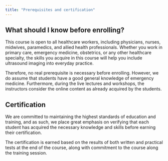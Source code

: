 ```yaml
---
title: "Prerequisites and certification"
---
```


## What should I know before enrolling?

This course is open to all healthcare workers, including physicians, nurses, midwives, paramedics, and allied health professionals. Whether you work in primary care, emergency medicine, obstetrics, or any other healthcare specialty, the skills you acquire in this course will help you include ultrasound imaging into everyday practice.

Therefore, no real prerequisite is necessary before enrolling. However, we do assume that students have a good general knowledge of emergency medicine. Furthermore, during the live lectures and workshops, the instructors consider the online content as already acquired by the students.

## Certification

We are committed to maintaining the highest standards of education and training, and as such, we place great emphasis on verifying that each student has acquired the necessary knowledge and skills before earning their certification. 

The certification is earned based on the results of both written and practical tests at the end of the course, along with commitment to the course along the training session.
